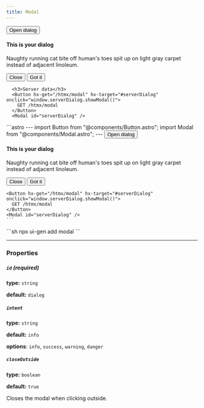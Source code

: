 ```yaml
---
title: Modal
---
```



<Tabs>
  <TabItem label="Preview">
    <div class="not-content">
      <Button onclick="window.normalDialog.showModal()">Open dialog</Button>
      <Modal id="normalDialog">
          <h4>This is your dialog</h4>
          <p>Naughty running cat bite off human's toes spit up on light gray carpet instead of adjacent linoleum.</p>
          <Button slot="close">Close</Button>
          <Button slot="action" intent="primary" onclick="alert('U did it!')">Got it</Button>
      </Modal>

      <h3>Server data</h3>
      <Button hx-get="/htmx/modal" hx-target="#serverDialog" onclick="window.serverDialog.showModal()">
        GET /htmx/modal
      </Button>
      <Modal id="serverDialog" />
  </div>

  </TabItem>
  <TabItem label="Code">
    ```astro
    ---
    import Button from "@components/Button.astro";
    import Modal from "@components/Modal.astro";
    ---
    <Button onclick="window.normalDialog.showModal()">
      Open dialog
    </Button>
    <Modal id="normalDialog">
      <h4>This is your dialog</h4>
      <p>Naughty running cat bite off human's toes spit up on light gray carpet instead of adjacent linoleum.</p>
      <Button slot="close">Close</Button>
      <Button slot="action" intent="primary">Got it</Button>
    </Modal>

    <Button hx-get="/htmx/modal" hx-target="#serverDialog" onclick="window.serverDialog.showModal()">
      GET /htmx/modal
    </Button>
    <Modal id="serverDialog" />
    ```
  </TabItem>
  <TabItem label="Install">
    ```sh
    npx ui-gen add modal
    ```
  </TabItem>
</Tabs>

<hr />

### Properties

##### `id` (required)

**type:** `string`

**default:** `dialog`

##### `intent`

**type:** `string`

**default:** `info`

**options**: `info`, `success`, `warning`, `danger`

##### `closeOutside`

**type:** `boolean`

**default:** `true`

Closes the modal when clicking outside.

<script is:inline src="https://unpkg.com/htmx.org@1.9.10"></script>
